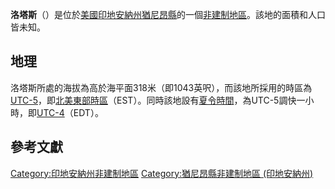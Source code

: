 {{noteTA
|G1=USState
|G2=地名
|G3=Unit
}}
{{Infobox settlement
|official_name            = 洛塔斯
|native_name = Lotus
|settlement_type          = [[非建制地區|非建制地區]]
|image_skyline            = 
|imagesize                = 
|image_map                = 
|mapsize                  = 
|pushpin_map              = USA Indiana
|pushpin_label            = 洛塔斯
|pushpin_label_position   = top
|pushpin_map_caption      = 洛塔斯在印地安納州的位置
|subdivision_type         = [[世界政區索引|國家]]
|subdivision_type1        = [[美国州份|州份]]
|subdivision_type2        = [[印地安納州行政区划|縣]]
|subdivision_name         = [[美国|美国]]
|subdivision_name1        = [[印地安納州|印地安納州]]
|subdivision_name2        = [[猶尼昂縣_(印地安納州)|猶尼昂縣]]
|elevation_ft             = 1043
|elevation_m              = 318
|area_total_km2           = 
|area_total_sq_mi         = 
|area_land_km2            = 
|area_land_sq_mi          = 
|area_water_km2           = 
|area_water_sq_mi         = 
|population_as_of         = 2010
|population_footnotes     = 
|population_total         = 
|population_metro         = 
|population_density_km2   = auto
|population_density_sq_mi = auto
|timezone                 = [[北美东部时区|北美东部时区]]
|utc_offset               = -5
|coordinates              = {{coord|39|36|47|N|84|53|24|W|display=inline,title}}
| coor_pinpoint           = 
| coordinates_footnotes   = 
|timezone_DST             = EDT
|utc_offset_DST           = -4
|postal_code_type         = [[美國郵區編號|郵區編號]]
|postal_code              = 47353
|area_code                = {{link-en|电话区号765|Area code 765|765}}
|blank_name = [[地名信息系统|GNIS ID]]
|blank_info = 438336<ref name="GNIS">{{cite gnis|438336|Lotus}}</ref>
}}
'''洛塔斯'''（{{lang-en|Lotus}}）是位於[[美國|美國]][[印地安納州|印地安納州]][[猶尼昂縣_(印地安納州)|猶尼昂縣]]的一個[[非建制地區|非建制地區]]。該地的面積和人口皆未知。

== 地理 ==
洛塔斯所處的海拔為高於海平面318米（即1043英呎），而該地所採用的時區為[[UTC-5|UTC-5]]，即[[北美東部時區|北美東部時區]]（EST）。同時該地設有[[夏令時間|夏令時間]]，為UTC-5調快一小時，即[[UTC-4|UTC-4]]（EDT）。

== 參考文獻 ==
{{reflist}}

{{猶尼昂縣 (印地安納州)}}

{{DEFAULTSORT:Lotus}}
[[Category:印地安納州非建制地區|Category:印地安納州非建制地區]]
[[Category:猶尼昂縣非建制地區_(印地安納州)|Category:猶尼昂縣非建制地區 (印地安納州)]]

{{Indiana-geo-stub}}